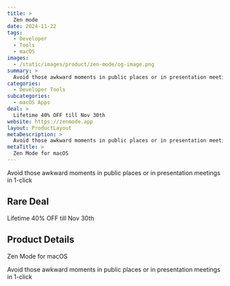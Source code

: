 ```yaml
---
title: >
  Zen mode
date: 2024-11-22
tags:
  - Developer
  - Tools
  - macOS
images:
  - /static/images/product/zen-mode/og-image.png
summary: >
  Avoid those awkward moments in public places or in presentation meetings in 1-click
categories:
  - Developer Tools
subcategories:
  - macOS Apps
deal: >
  Lifetime 40% OFF till Nov 30th
website: https://zenmode.app
layout: ProductLayout
metaDescription: >
  Avoid those awkward moments in public places or in presentation meetings in 1-click
metaTitle: >
  Zen Mode for macOS
---
```

Avoid those awkward moments in public places or in presentation meetings in 1-click

## Rare Deal

Lifetime 40% OFF till Nov 30th

## Product Details
Zen Mode for macOS

Avoid those awkward moments in public places or in presentation meetings in 1-click
